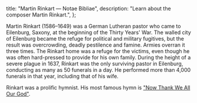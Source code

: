   title: "Martin Rinkart — Notae Bibliae",
  description: "Learn about the composer Martin Rinkart.",
};

<Initial text="Martin Rinkart" />

Martin Rinkart (1586–1649) was a German Lutheran pastor who came to Eilenburg, Saxony, at the beginning of the Thirty Years' War. The walled city of Eilenburg became the refuge for political and military fugitives, but the result was overcrowding, deadly pestilence and famine. Armies overran it three times. The Rinkart home was a refuge for the victims, even though he was often hard-pressed to provide for his own family. During the height of a severe plague in 1637, Rinkart was the only surviving pastor in Eilenburg, conducting as many as 50 funerals in a day. He performed more than 4,000 funerals in that year, including that of his wife.

Rinkart was a prolific hymnist. His most famous hymn is ["Now Thank We All Our God"](/liturgy/music/hymns/now-thank-we-all-our-god).
